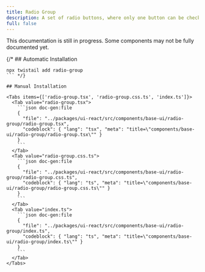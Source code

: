 ```yaml
---
title: Radio Group
description: A set of radio buttons, where only one button can be checked at a time.
full: false
---
```


<Callout type='warn'>
  This documentation is still in progress. Some components may not be fully documented yet.
</Callout>

{/* ## Automatic Installation

```package-install
npx twistail add radio-group
``` */}

## Manual Installation

<Tabs items={['radio-group.tsx', 'radio-group.css.ts', 'index.ts']}>
  <Tab value="radio-group.tsx">
    ```json doc-gen:file
    {
      "file": "../packages/ui-react/src/components/base-ui/radio-group/radio-group.tsx",
      "codeblock": { "lang": "tsx", "meta": "title=\"components/base-ui/radio-group/radio-group.tsx\"" }
    }
    ```
  </Tab>
  <Tab value="radio-group.css.ts">
    ```json doc-gen:file
    {
      "file": "../packages/ui-react/src/components/base-ui/radio-group/radio-group.css.ts",
      "codeblock": { "lang": "ts", "meta": "title=\"components/base-ui/radio-group/radio-group.css.ts\"" }
    }
    ```
  </Tab>
  <Tab value="index.ts">
    ```json doc-gen:file
    {
      "file": "../packages/ui-react/src/components/base-ui/radio-group/index.ts",
      "codeblock": { "lang": "ts", "meta": "title=\"components/base-ui/radio-group/index.ts\"" }
    }
    ```
  </Tab>
</Tabs>
